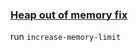 
### [Heap out of memory fix](https://www.npmjs.com/package/increase-memory-limit)
run `increase-memory-limit`